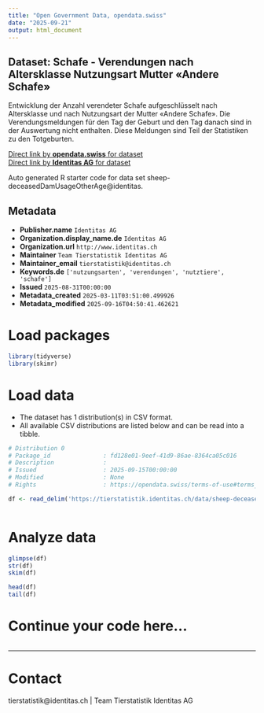 ```yaml
---
title: "Open Government Data, opendata.swiss"
date: "2025-09-21"
output: html_document
---
```


## Dataset: Schafe - Verendungen nach Altersklasse Nutzungsart Mutter «Andere Schafe»

Entwicklung der Anzahl verendeter Schafe aufgeschlüsselt nach Altersklasse und nach Nutzungsart der Mutter «Andere Schafe». Die Verendungsmeldungen für den Tag der Geburt und den Tag danach sind in der Auswertung nicht enthalten. Diese Meldungen sind Teil der Statistiken zu den Totgeburten.

[Direct link by **opendata.swiss** for dataset](https://opendata.swiss/de/dataset/schafe-verendungen-nach-altersklasse-nutzungsart-mutter-andere-schafe)<br>
[Direct link by **Identitas AG** for dataset](https://tierstatistik.identitas.ch/)

Auto generated R starter code for data set sheep-deceasedDamUsageOtherAge@identitas.

## Metadata

- **Publisher.name** `Identitas AG`
- **Organization.display_name.de** `Identitas AG`
- **Organization.url** `http://www.identitas.ch`
- **Maintainer** `Team Tierstatistik Identitas AG`
- **Maintainer_email** `tierstatistik@identitas.ch`
- **Keywords.de** `['nutzungsarten', 'verendungen', 'nutztiere', 'schafe']`
- **Issued** `2025-08-31T00:00:00`
- **Metadata_created** `2025-03-11T03:51:00.499926`
- **Metadata_modified** `2025-09-16T04:50:41.462621`


# Load packages

```r

library(tidyverse)
library(skimr)

```

# Load data

-   The dataset has 1 distribution(s) in CSV format.
-   All available CSV distributions are listed below and can be read into a tibble.

```r

# Distribution 0
# Package_id               : fd128e01-9eef-41d9-86ae-8364ca05c016
# Description              : 
# Issued                   : 2025-09-15T00:00:00
# Modified                 : None
# Rights                   : https://opendata.swiss/terms-of-use#terms_by

df <- read_delim('https://tierstatistik.identitas.ch/data/sheep-deceasedDamUsageOtherAge.csv')



```

# Analyze data

```r

glimpse(df)
str(df)
skim(df)

head(df)
tail(df)

```

# Continue your code here...

```r

```

------------------------------------------------------------------------

# Contact

tierstatistik@identitas.ch | Team Tierstatistik Identitas AG
